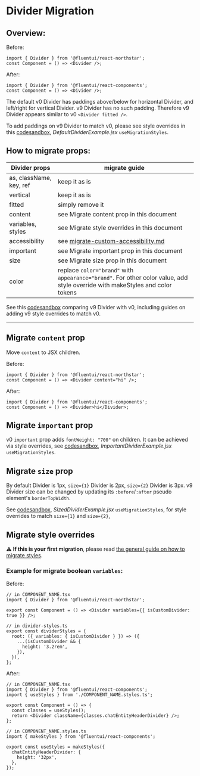 
<Meta title="Concepts/Migration/from v0/Components/Divider Migration" />

# Divider Migration

## Overview:

Before:

```tsx
import { Divider } from '@fluentui/react-northstar';
const Component = () => <Divider />;
```

After:

```tsx
import { Divider } from '@fluentui/react-components';
const Component = () => <Divider />;
```

The default v0 Divider has paddings above/below for horizontal Divider, and left/right for vertical Divider.
v9 Divider has no such padding. Therefore v9 Divider appears similar to v0 `<Divider fitted />`.

To add paddings on v9 Divider to match v0, please see style overrides in this [codesandbox](https://codesandbox.io/s/divider-migration-88ws6u?file=/DefaultDividerExample.jsx), _DefaultDividerExample.jsx_ `useMigrationStyles`.

## How to migrate props:

| Divider props           | migrate guide                                                                                                                 |
| ----------------------- | ----------------------------------------------------------------------------------------------------------------------------- |
| as, className, key, ref | keep it as is                                                                                                                 |
| vertical                | keep it as is                                                                                                                 |
| fitted                  | simply remove it                                                                                                              |
| content                 | see Migrate content prop in this document                                                                                     |
| variables, styles       | see Migrate style overrides in this document                                                                                  |
| accessibility           | see [migrate-custom-accessibility.md](?path=/docs/concepts-migration-from-v0-custom-accessibility--docs)                      |
| important               | see Migrate important prop in this document                                                                                   |
| size                    | see Migrate size prop in this document                                                                                        |
| color                   | replace `color="brand"` with `appearance="brand"`. For other color value, add style override with makeStyles and color tokens |

See this [codesandbox](https://codesandbox.io/s/divider-migration-88ws6u?file=/example.js) comparing v9 Divider with v0, including guides on adding v9 style overrides to match v0.

---

## Migrate `content` prop

Move `content` to JSX children.

Before:

```tsx
import { Divider } from '@fluentui/react-northstar';
const Component = () => <Divider content="hi" />;
```

After:

```tsx
import { Divider } from '@fluentui/react-components';
const Component = () => <Divider>hi</Divider>;
```

## Migrate `important` prop

v0 `important` prop adds `fontWeight: "700"` on children. It can be achieved via style overrides, see [codesandbox](https://codesandbox.io/s/divider-migration-88ws6u?file=/ImportantDividerExample.jsx:312-329), _ImportantDividerExample.jsx_ `useMigrationStyles`.

## Migrate `size` prop

By default Divider is 1px, `size={1}` Divider is 2px, `size={2}` Divider is 3px.
v9 Divider size can be changed by updating its `:before`/`:after` pseudo element's `borderTopWidth`.

See [codesandbox](https://codesandbox.io/s/divider-migration-88ws6u?file=/SizedDividerExample.jsx), _SizedDividerExample.jsx_ `useMigrationStyles`, for style overrides to match `size={1}` and `size={2}`,

## Migrate style overrides

⚠️ **If this is your first migration**, please read [the general guide on how to migrate styles](?path=/docs/concepts-migration-from-v0-custom-style-overrides--docs).

### Example for migrate boolean `variables`:

Before:

```tsx
// in COMPONENT_NAME.tsx
import { Divider } from '@fluentui/react-northstar';

export const Component = () => <Divider variables={{ isCustomDivider: true }} />;

// in divider-styles.ts
export const dividerStyles = {
  root: ({ variables: { isCustomDivider } }) => ({
    ...(isCustomDivider && {
      height: '3.2rem',
    }),
  }),
};
```

After:

```tsx
// in COMPONENT_NAME.tsx
import { Divider } from '@fluentui/react-components';
import { useStyles } from './COMPONENT_NAME.styles.ts';

export const Component = () => {
  const classes = useStyles();
  return <Divider className={classes.chatEntityHeaderDivider} />;
};

// in COMPONENT_NAME.styles.ts
import { makeStyles } from '@fluentui/react-components';

export const useStyles = makeStyles({
  chatEntityHeaderDivider: {
    height: '32px',
  },
});
```
